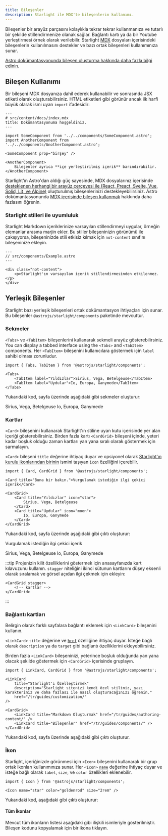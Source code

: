 ```yaml
---
title: Bileşenler
description: Starlight ile MDX'te bileşenlerin kullanımı.
---
```


Bileşenler bir arayüz parçasını kolaylıkla tekrar tekrar kullanmanıza ve tutarlı bir şekilde stillendirmenize olanak sağlar.
Bağlantı kartı ya da bir Youtube yerleştirmesi örnek olarak verilebilir.
Starlight [MDX](https://mdxjs.com/) dosyaları içerisindeki bileşenlerin kullanılmasını destekler ve bazı ortak bileşenleri kullanımınıza sunar.

[Astro dokümantasyonunda bileşen oluşturma hakkında daha fazla bilgi edinin](https://docs.astro.build/en/core-concepts/astro-components/).

## Bileşen Kullanımı

Bir bileşeni MDX dosyanıza dahil ederek kullanabilir ve sonrasında JSX etiketi olarak oluşturabilirsiniz.
HTML etiketleri gibi görünür ancak ilk harfi büyük olarak ismi uyan `import` ifadesidir:

```mdx
---
# src/content/docs/index.mdx
title: Dokümantasyonuma hoşgeldiniz.
---

import SomeComponent from '../../components/SomeComponent.astro';
import AnotherComponent from '../../components/AnotherComponent.astro';

<SomeComponent prop="birşey" />

<AnotherComponent>
	Bileşenler ayrıca **içe yerleştirilmiş içerik** barındırabilir.
</AnotherComponent>
```

Starlight'ın Astro'dan aldığı güç sayesinde, MDX dosyalarınız içerisinde [desteklenen herhangi bir arayüz çerçevesi ile (React, Preact, Svelte, Vue, Solid, Lit, ve Alpine)](https://docs.astro.build/en/core-concepts/framework-components/) oluşturulmış bileşenlerinizi destekleyebilirsiniz.
Astro dokümantasyonunda [MDX içerisinde bileşen kullanmak](https://docs.astro.build/en/guides/markdown-content/#using-components-in-mdx) hakkında daha fazlasını öğrenin.

### Starlight stilleri ile uyumluluk

Starlight Markdown içeriklerinize varsayılan stillendirmeyi uygular, örneğin elemanlar arasına marjin ekler.
Bu stiller bileşeninizin görünümü ile çakışıyorsa, bileşeninizde stili etkisiz kılmak için `not-content` sınıfını bileşeninize ekleyin.

```astro
---
// src/components/Example.astro
---

<div class="not-content">
	<p>Starlight'ın varsayılan içerik stillendirmesinden etkilenmez.</p>
</div>
```

## Yerleşik Bileşenler

Starlight bazı yerleşik bileşenleri ortak dokümantasyon ihtiyaçları için sunar.
Bu bileşenler `@astrojs/starlight/components` paketinde mevcuttur.

### Sekmeler


`<Tabs>` ve `<TabItem>` bileşenlerini kullanarak sekmeli arayüz gösterebilirsiniz.
You can display a tabbed interface using the `<Tabs>` and `<TabItem>` components.
Her `<TabItem>` bileşenini kullanıcılara göstermek için `label` sahibi olması zorunludur.

```mdx
import { Tabs, TabItem } from '@astrojs/starlight/components';

<Tabs>
	<TabItem label="Yıldızlar">Sirius, Vega, Betelgeuse</TabItem>
	<TabItem label="Uydular">Io, Europa, Ganymede</TabItem>
</Tabs>
```

Yukarıdaki kod, sayfa üzerinde aşağıdaki gibi sekmeler oluşturur:

<Tabs>
	<TabItem label="Yıldızlar">Sirius, Vega, Betelgeuse</TabItem>
	<TabItem label="Uydular">Io, Europa, Ganymede</TabItem>
</Tabs>

### Kartlar


`<Card>` bileşenini kullanarak Starlight'ın stiline uyan kutu içerisinde yer alan içeriği gösterebilirsiniz.
Birden fazla kartı `<CardGrid>` bileşeni içinde, yeteri kadar boşluk olduğu zaman kartları yan yana sıralı olarak göstermek için sarmalayın.

`<Card>` bileşeni `title` değerine ihtiyaç duyar ve opsiyonel olarak [Starlight'ın kurulu ikonlarından birinin](#tüm-i̇konlar) ismini taşıyan `icon` özelliğini içerebilir.

```mdx
import { Card, CardGrid } from '@astrojs/starlight/components';

<Card title="Buna bir bakın.">Vurgulamak istediğin ilgi çekici içerik</Card>

<CardGrid>
	<Card title="Yıldızlar" icon="star">
		Sirius, Vega, Betelgeuse
	</Card>
	<Card title="Uydular" icon="moon">
		Io, Europa, Ganymede
	</Card>
</CardGrid>
```

Yukarıdaki kod, sayfa üzerinde aşağıdaki gibi çıktı oluşturur:

<Card title="Buna bir bakın.">Vurgulamak istediğin ilgi çekici içerik</Card>

<CardGrid>
	<Card title="Yıldızlar" icon="star">
		Sirius, Vega, Betelgeuse
	</Card>
	<Card title="Uydular" icon="moon">
		Io, Europa, Ganymede
	</Card>
</CardGrid>

:::tip
Projenizin kilit özelliklerini göstermek için anasayfanızda kart kılavuzunu kullanın.
`stagger` niteliğini ikinci sütunun kartlarını düşey eksenli olarak sıralamak ve görsel açıdan ilgi çekmek için ekleyin:

```astro
<CardGrid stagger>
	<!-- kartlar -->
</CardGrid>
```

:::

### Bağlantı kartları

Belirgin olarak farklı sayfalara bağlantı eklemek için `<LinkCard>` bileşenini kullanın.

`<LinkCard>` `title` değerine ve [`href`](https://developer.mozilla.org/en-US/docs/Web/HTML/Element/a#href) özelliğine ihtiyaç duyar. İsteğe bağlı olarak `description` ya da `target` gibi bağlantı özelliklerini ekleyebilirsiniz.

Birden fazla `<LinkCard>` bileşeninizi, yeterince boşluk olduğunda yan yana olacak şekilde göstermek için `<CardGrid>` içerisinde gruplayın.

```mdx
import { LinkCard, CardGrid } from '@astrojs/starlight/components';

<LinkCard
	title="Starlight'ı Özelleştirmek"
	description="Starlight sitenizi kendi özel stiliniz, yazı karakteriniz ve daha fazlası ile nasıl oluşturacağınızı öğrenin."
	href="/tr/guides/customization/"
/>

<CardGrid>
	<LinkCard title="Markdown Oluşturmak" href="/tr/guides/authoring-content/" />
	<LinkCard title="Bileşenler" href="/tr/guides/components/" />
</CardGrid>
```

Yukarıdaki kod, sayfa üzerinde aşağıdaki gibi çıktı oluşturur.


<LinkCard
	title="Starlight'ı Özelleştirmek"
	description="Starlight sitenizi kendi özel stiliniz, yazı karakteriniz ve daha fazlası ile nasıl oluşturacağınızı öğrenin."
	href="/tr/guides/customization/"
/>

<CardGrid>
	<LinkCard title="Markdown Oluşturmak" href="/tr/guides/authoring-content/" />
	<LinkCard title="Bileşenler" href="/tr/guides/components/" />
</CardGrid>

### İkon


Starlight, içeriğinizde görünmesi için `<Icon>` bileşenini kullanarak bir grup ortak ikonları kullanımınıza sunar.
Her `<Icon>` [`name`](#tüm-i̇konlar) değerine ihtiyaç duyar ve isteğe bağlı olarak `label`, `size`, ve `color` özellikleri eklenebilir.

```mdx
import { Icon } from '@astrojs/starlight/components';

<Icon name="star" color="goldenrod" size="2rem" />
```

Yukarıdaki kod, aşağıdaki gibi çıktı oluşturur:

<Icon name="star" color="goldenrod" size="2rem" />

#### Tüm İkonlar

Mevcut tüm ikonların listesi aşağıdaki gibi ilişkili isimleriyle gösterilmiştir. Bileşen kodunu kopyalamak için bir ikona tıklayın.

<IconsList />
